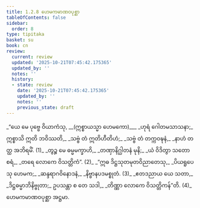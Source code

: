```yaml
---
title: 1.2.8 ဟေမကမာဏဝပုစ္ဆာ
tableOfContents: false
sidebar:
  order: 8
type: tipitaka
basket: su
book: cn
review:
  current: review
  updated: '2025-10-21T07:45:42.175365'
  updated_by: ''
  notes: ''
  history:
  - state: review
    date: '2025-10-21T07:45:42.175365'
    updated_by: ''
    notes: ''
    previous_state: draft
---
```



<DynamicBreadcrumb />


<ReviewStatus review={frontmatter.review} showDetails={true} />

<HypothesisAnnotation frontmatter={frontmatter} />

<Division number="109" book="cn" e="ch" v="25" p="14">

<Paragraph number="118" type="verses" book="cn">
_“ယေ မေ ပုဗ္ဗေ ဝိယာကံသု, __(ဣစ္စာယသ္မာ ဟေမကော)___  
_ဟုရံ ဂေါတမသာသနာ;_  
ဣစ္စာသိ ဣတိ ဘဝိဿတိ,_  
_သဗ္ဗံ တံ ဣတိဟီတိဟံ;_  
_သဗ္ဗံ တံ တက္ကဝဍ္ဎနံ,_  
_နာဟံ တတ္ထ အဘိရမိံ. (1)_  

</Paragraph>

</Division>
<Division number="110" book="cn" e="ch" v="25" p="14">

<Paragraph number="119" type="verses" book="cn">
_တွဉ္စ မေ ဓမ္မမက္ခာဟိ,_  
_တဏှာနိဂ္ဃါတနံ မုနိ;_  
_ယံ ဝိဒိတွာ သတော စရံ,_  
_တရေ လောကေ ဝိသတ္တိကံ”. (2)_  

</Paragraph>

</Division>
<Division number="111" book="cn" e="ch" v="25" p="14">

<Paragraph number="120" type="verses" book="cn">
_“ဣဓ ဒိဋ္ဌသုတမုတဝိညာတေသု,_  
_ပိယရူပေသု ဟေမက;_  
_ဆန္ဒရာဂဝိနောဒနံ,_  
_နိဗ္ဗာနပဒမစ္စုတံ. (3)_  

</Paragraph>

</Division>
<Division number="112" book="cn" e="ch" v="25" p="14">

<Paragraph number="121" type="verses" book="cn">
_ဧတဒညာယ ယေ သတာ,_  
_ဒိဋ္ဌဓမ္မာဘိနိဗ္ဗုတာ;_  
ဥပသန္တာ စ တေ သဒါ,_  
_တိဏ္ဏာ လောကေ ဝိသတ္တိကန်”တိ. (4)_  


</Paragraph>
</Division>

<Paragraph number="122" type="center" book="cn">
ဟေမကမာဏဝပုစ္ဆာ အဋ္ဌမာ.
</Paragraph>